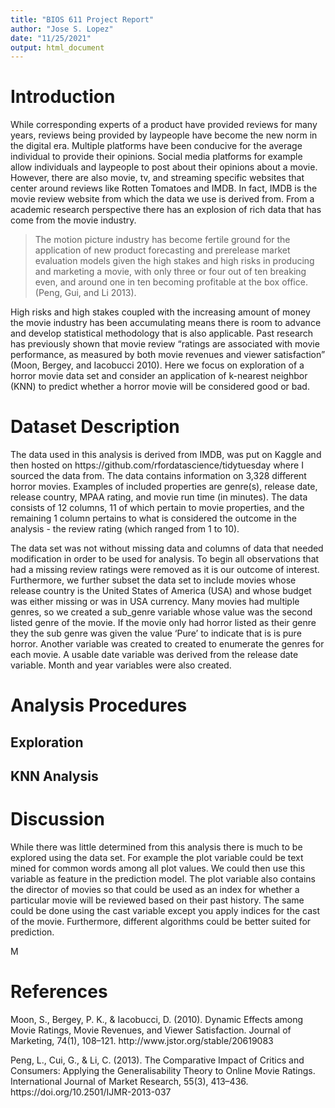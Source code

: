 ---
title: "BIOS 611 Project Report"
author: "Jose S. Lopez"
date: "11/25/2021"
output: html_document
---

# Introduction

While corresponding experts of a product have provided reviews for many years, reviews being provided by laypeople have become the new norm in the digital era. Multiple platforms have been conducive for the average individual to provide their opinions. Social media platforms for example allow individuals and laypeople to post about their opinions about a movie. However, there are also movie, tv, and streaming specific websites that center around reviews like Rotten Tomatoes and IMDB. In fact, IMDB is the movie review website from which the data we use is derived from. From a academic research perspective there has an explosion of rich data that has come from the movie industry.

> The motion picture industry has become fertile ground for the application of new product forecasting and prerelease market evaluation models given the high stakes and high risks in producing and marketing a movie, with only three or four out of ten breaking even, and around one in ten becoming profitable at the box office. (Peng, Gui, and Li 2013).

High risks and high stakes coupled with the increasing amount of money the movie industry has been accumulating means there is room to advance and develop statistical methodology that is also applicable. Past research has previously shown that movie review "ratings are associated with movie performance, as measured by both movie revenues and viewer satisfaction" (Moon, Bergey, and Iacobucci 2010). Here we focus on exploration of a horror movie data set and consider an application of k-nearest neighbor (KNN) to predict whether a horror movie will be considered good or bad.

# Dataset Description

The data used in this analysis is derived from IMDB, was put on Kaggle and then hosted on https://github.com/rfordatascience/tidytuesday where I sourced the data from. The data contains information on 3,328 different horror movies. Examples of included properties are genre(s), release date, release country, MPAA rating, and movie run time (in minutes). The data consists of 12 columns, 11 of which pertain to movie properties, and the remaining 1 column pertains to what is considered the outcome in the analysis - the review rating (which ranged from 1 to 10).

The data set was not without missing data and columns of data that needed modification in order to be used for analysis. To begin all observations that had a missing review ratings were removed as it is our outcome of interest. Furthermore, we further subset the data set to include movies whose release country is the United States of America (USA) and whose budget was either missing or was in USA currency. Many movies had multiple genres, so we created a sub_genre variable whose value was the second listed genre of the movie. If the movie only had horror listed as their genre they the sub genre was given the value 'Pure' to indicate that is is pure horror. Another variable was created to created to enumerate the genres for each movie. A usable date variable was derived from the release date variable. Month and year variables were also created.

# Analysis Procedures

## Exploration



## KNN Analysis

# Discussion

While there was little determined from this analysis there is much to be explored using the data set. For example the plot variable could be text mined for common words among all plot values. We could then use this variable as feature in the prediction model. The plot variable also contains the director of movies so that could be used as an index for whether a particular movie will be reviewed based on their past history. The same could be done using the cast variable except you apply indices for the cast of the movie. Furthermore, different algorithms could be better suited for prediction.

M

# References

Moon, S., Bergey, P. K., & Iacobucci, D. (2010). Dynamic Effects among Movie Ratings, Movie Revenues, and Viewer Satisfaction. Journal of Marketing, 74(1), 108–121. http://www.jstor.org/stable/20619083

Peng, L., Cui, G., & Li, C. (2013). The Comparative Impact of Critics and Consumers: Applying the Generalisability Theory to Online Movie Ratings. International Journal of Market Research, 55(3), 413–436. https://doi.org/10.2501/IJMR-2013-037
